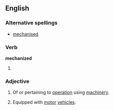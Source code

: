 ==English==

===Alternative spellings===
*[[mechanised]]

===Verb===
'''mechanized'''

# {{past of|[[mechanize]]}}

===Adjective===
{{en-adj}}

# Of or pertaining to [[operation]] using [[machinery]].
#{{military}} Equipped with [[motor]] [[vehicle]]s.
